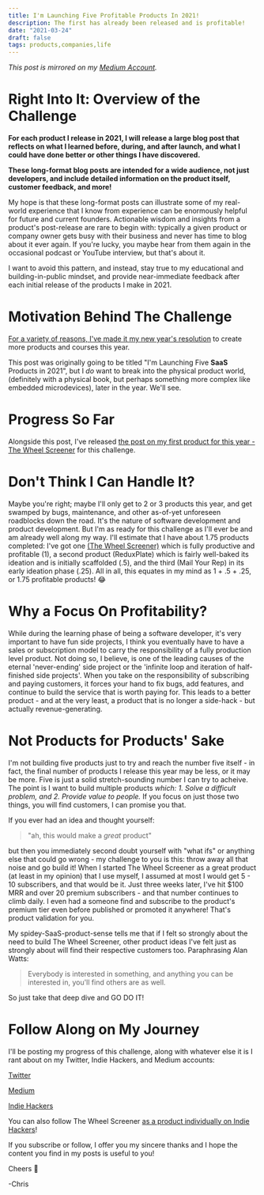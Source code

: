 ```yaml
---
title: I'm Launching Five Profitable Products In 2021!
description: The first has already been released and is profitable!
date: "2021-03-24"
draft: false
tags: products,companies,life
---
```



_This post is mirrored on my [Medium Account](https://chrisfrewin.medium.com/im-launching-five-profitable-products-in-2021-b08a1cc05ea2)._

<FivePartProductSeries dontLinkURL="/blog/im-launching-five-profitable-products-in-2021"/>

# Right Into It: Overview of the Challenge

**For each product I release in 2021, I will release a large blog post that reflects on what I learned before, during, and after launch, and what I could have done better or other things I have discovered.** 

**These long-format blog posts are intended for a wide audience, not just developers, and include detailed information on the product itself, customer feedback, and more!**

My hope is that these long-format posts can illustrate some of my real-world experience that I know from experience can be enormously helpful for future and current founders. Actionable wisdom and insights from a product's post-release are rare to begin with: typically a given product or company owner gets busy with their business and never has time to blog about it ever again. If you're lucky, you maybe hear from them again in the occasional podcast or YouTube interview, but that's about it.

I want to avoid this pattern, and instead, stay true to my educational and building-in-public mindset, and provide near-immediate feedback after each initial release of the products I make in 2021.

# Motivation Behind The Challenge

[For a variety of reasons, I've made it my new year's resolution](../goals-for-2021) to create more products and courses this year.

This post was originally going to be titled "I'm Launching Five **SaaS** Products in 2021", but I _do_ want to break into the physical product world, (definitely with a physical book, but perhaps something more complex like embedded microdevices), later in the year. We'll see.

# Progress So Far

Alongside this post, I've released [the post on my first product for this year - The Wheel Screener](/blog/releasing-5-products-in-2021-part-1-the-wheel-screener) for this challenge.

# Don't Think I Can Handle It?

Maybe you're right; maybe I'll only get to 2 or 3 products this year, and get swamped by bugs, maintenance, and other as-of-yet unforeseen roadblocks down the road. It's the nature of software development and product development. But I'm as ready for this challenge as I'll ever be and am already well along my way. I'll estimate that I have about 1.75 products completed: I've got one [(The Wheel Screener)](https://wheelscreener.com) which is fully productive and profitable (1), a second product (ReduxPlate) which is fairly well-baked its ideation and is initially scaffolded (.5), and the third (Mail Your Rep) in its early ideation phase (.25). All in all, this equates in my mind as 1 + .5 + .25, or 1.75 profitable products! 😂

# Why a Focus On Profitability?

While during the learning phase of being a software developer, it's very important to have fun side projects, I think you eventually have to have a sales or subscription model to carry the responsibility of a fully production level product. Not doing so, I believe, is one of the leading causes of the eternal 'never-ending' side project or the 'infinite loop and iteration of half-finished side projects'. When you take on the responsibility of subscribing and paying customers, it forces your hand to fix bugs, add features, and continue to build the service that is worth paying for. This leads to a better product - and at the very least, a product that is no longer a side-hack - but actually revenue-generating.

# Not Products for Products' Sake

I'm not building five products just to try and reach the number five itself - in fact, the final number of products I release this year may be less, or it may be more. Five is just a solid stretch-sounding number I can try to acheive. The point is I want to build multiple products _which: 1. Solve a difficult problem, and 2. Provide value to people._ If you focus on just those two things, you will find customers, I can promise you that.

If you ever had an idea and thought yourself:

>"ah, this would make a _great_ product" 

but then you immediately second doubt yourself with "what ifs" or anything else that could go wrong - my challenge to you is this: throw away all that noise and go build it! When I started The Wheel Screener as a great product (at least in my opinion) that I use myself, I assumed at most I would get 5 - 10 subscribers, and that would be it. Just three weeks later, I've hit $100 MRR and over 20 premium subscribers - and that number continues to climb daily. I even had a someone find and subscribe to the product's premium tier even before published or promoted it anywhere! That's product validation for you.

My spidey-SaaS-product-sense tells me that if I felt so strongly about the need to build The Wheel Screener, other product ideas I've felt just as strongly about will find their respective customers too. Paraphrasing Alan Watts: 

> Everybody is interested in something, and anything you can be interested in, you'll find others are as well.

So just take that deep dive and GO DO IT!

# Follow Along on My Journey

I'll be posting my progress of this challenge, along with whatever else it is I rant about on my Twitter, Indie Hackers, and Medium accounts:

[Twitter](https://twitter.com/chrisfullstack)

[Medium](https://chrisfrewin.medium.com/)

[Indie Hackers](https://www.indiehackers.com/fullStackChris)

You can also follow The Wheel Screener [as a product individually on Indie Hackers](https://www.indiehackers.com/product/the-wheel-screener)!

If you subscribe or follow, I offer you my sincere thanks and I hope the content you find in my posts is useful to you!

Cheers 🍺

-Chris
